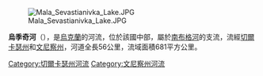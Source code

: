 [[Image:Mala_Sevastianivka_Lake.JPG|right]]

'''烏季奇河'''（{{lang-uk|Удич}}），是[[烏克蘭|烏克蘭]]的河流，位於該國中部，屬於[[南布格河|南布格河]]的支流，流經[[切爾卡瑟州|切爾卡瑟州]]和[[文尼察州|文尼察州]]，河道全長56公里，流域面積681平方公里。

{{DEFAULTSORT:Удич (річка)}}
[[Category:切爾卡瑟州河流|Category:切爾卡瑟州河流]]
[[Category:文尼察州河流|Category:文尼察州河流]]


{{Ukraine-river-stub}}